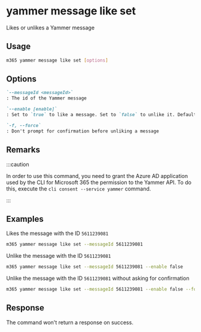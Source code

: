 
# yammer message like set

Likes or unlikes a Yammer message

## Usage

```sh
m365 yammer message like set [options]
```

## Options

```md definition-list
`--messageId <messageId>`
: The id of the Yammer message

`--enable [enable]`
: Set to `true` to like a message. Set to `false` to unlike it. Default `true`

`-f, --force`
: Don't prompt for confirmation before unliking a message
```

<Global />

## Remarks

:::caution

In order to use this command, you need to grant the Azure AD application used by the CLI for Microsoft 365 the permission to the Yammer API. To do this, execute the `cli consent --service yammer` command.

:::

## Examples

Likes the message with the ID `5611239081`

```sh
m365 yammer message like set --messageId 5611239081
```

Unlike the message with the ID `5611239081`

```sh
m365 yammer message like set --messageId 5611239081 --enable false
```

Unlike the message with the ID `5611239081` without asking for confirmation

```sh
m365 yammer message like set --messageId 5611239081 --enable false --force
```

## Response

The command won't return a response on success.
